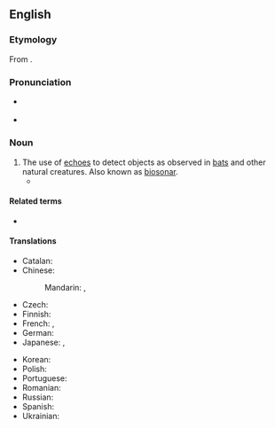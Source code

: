 {{also|écholocation}}
==English==

===Etymology===
{{wikipedia}}
From {{compound|en|echo|location}}.

===Pronunciation===
* {{a|US}} {{IPA|en|/ˌɛkoʊloʊˈkeɪʃən/}}
* {{rhymes|en|eɪʃən}}

===Noun===
{{en-noun|~}}

# The use of [[echo]]es to detect objects as observed in [[bat]]s and other natural creatures. Also known as [[biosonar]].
#* {{quote-journal|en|year=2013|month=May-June|author=[http://www.americanscientist.org/authors/detail/william-e-conner-1 William E. Conner]
|title=[http://www.americanscientist.org/issues/feature/2013/3/an-acoustic-arms-race An Acoustic Arms Race]
|volume=101|issue=3|page=206-7|magazine={{w|American Scientist}}
|passage=Earless ghost swift moths become “invisible” to '''echolocating''' bats by forming mating clusters close (less than half a meter) above vegetation and effectively blending into the clutter of echoes that the bat receives from the leaves and stems around them.}}

====Related terms====
* {{l|en|echolocate}}

====Translations====
{{trans-top|use of echos to detect objects}}
* Catalan: {{t|ca|ecolocalització|f}}
* Chinese:
*: Mandarin: {{t+|cmn|回聲定位}}, {{t+|cmn|回声定位|tr=huíshēng dìngwèi}}
* Czech: {{t+|cs|echolokace|f}}
* Finnish: {{t+|fi|kaikuluotaus}}
* French: {{t+|fr|écholocation|f}}, {{t+|fr|écholocalisation|f}}
* German: {{t|de|Echoortung|f}}
* Japanese: {{t|ja|反響定位|tr=はんきょうていい, hankyō teii}}, {{t|ja|音波探知|tr=onpatanpa}}
{{trans-mid}}
* Korean: {{t-needed|ko}}
* Polish: {{t+|pl|echolokacja|f}}
* Portuguese: {{t|pt|ecolocalização|f}}
* Romanian: {{t+|ro|ecolocație|f}}
* Russian: {{t+|ru|эхолока́ция|f}}
* Spanish: {{t|es|ecolocalización|f}}
* Ukrainian: {{t-needed|uk}}
{{trans-bottom}}